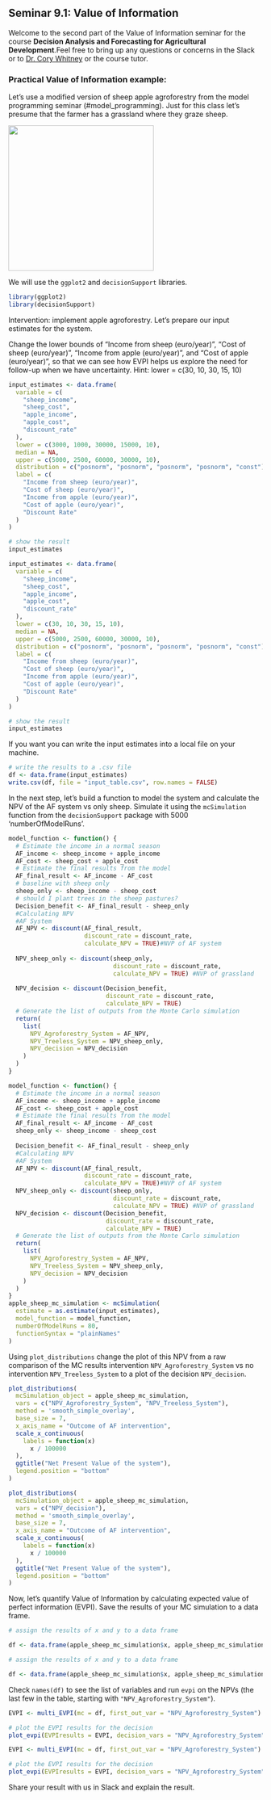 ## Seminar 9.1: Value of Information {#voi_1} 
<!-- reference with [Models](#voi_1) -->

Welcome to the second part of the Value of Information seminar for the course **Decision Analysis and Forecasting for Agricultural Development**.Feel free to bring up any questions or concerns in the Slack or to [Dr. Cory Whitney](mailto:cory.whitney@uni-bonn.de?subject=[Seminar_4]%20Decision%20Analysis%20Lecture) or the course tutor.

### Practical Value of Information example:

Let's use a modified version of sheep apple agroforestry from the model programming seminar (#model_programming). Just for this class let's presume that the farmer has a grassland where they graze sheep. 

![](images/MC_apples_sheep.png){width=3in}

We will use the `ggplot2` and `decisionSupport` libraries.

```r
library(ggplot2)
library(decisionSupport)
```

Intervention: implement apple agroforestry. Let's prepare our input estimates for the system. 

Change the lower bounds of "Income from sheep (euro/year)", "Cost of sheep (euro/year)", "Income from apple (euro/year)", and "Cost of apple (euro/year)", so that we can see how EVPI helps us explore the need for follow-up when we have uncertainty. Hint: lower = c(30, 10, 30, 15, 10)

```r
input_estimates <- data.frame(
  variable = c(
    "sheep_income",
    "sheep_cost",
    "apple_income",
    "apple_cost",
    "discount_rate"
  ),
  lower = c(3000, 1000, 30000, 15000, 10),
  median = NA,
  upper = c(5000, 2500, 60000, 30000, 10),
  distribution = c("posnorm", "posnorm", "posnorm", "posnorm", "const"),
  label = c(
    "Income from sheep (euro/year)",
    "Cost of sheep (euro/year)",
    "Income from apple (euro/year)",
    "Cost of apple (euro/year)",
    "Discount Rate"
  )
)

# show the result
input_estimates
```

```r
input_estimates <- data.frame(
  variable = c(
    "sheep_income",
    "sheep_cost",
    "apple_income",
    "apple_cost",
    "discount_rate"
  ),
  lower = c(30, 10, 30, 15, 10),
  median = NA,
  upper = c(5000, 2500, 60000, 30000, 10),
  distribution = c("posnorm", "posnorm", "posnorm", "posnorm", "const"),
  label = c(
    "Income from sheep (euro/year)",
    "Cost of sheep (euro/year)",
    "Income from apple (euro/year)",
    "Cost of apple (euro/year)",
    "Discount Rate"
  )
)

# show the result
input_estimates
```

If you want you can write the input estimates into a local file on your machine. 

```r
# write the results to a .csv file
df <- data.frame(input_estimates)
write.csv(df, file = "input_table.csv", row.names = FALSE)
```

In the next step, let's build a function to model the system and calculate the NPV of the AF system vs only sheep. Simulate it using the `mcSimulation` function from the `decisionSupport` package with 5000 'numberOfModelRuns'. 

```r
model_function <- function() {
  # Estimate the income in a normal season
  AF_income <- sheep_income + apple_income
  AF_cost <- sheep_cost + apple_cost
  # Estimate the final results from the model
  AF_final_result <- AF_income - AF_cost
  # baseline with sheep only
  sheep_only <- sheep_income - sheep_cost
  # should I plant trees in the sheep pastures? 
  Decision_benefit <- AF_final_result - sheep_only
  #Calculating NPV
  #AF System
  AF_NPV <- discount(AF_final_result,
                     discount_rate = discount_rate,
                     calculate_NPV = TRUE)#NVP of AF system
  
  NPV_sheep_only <- discount(sheep_only,
                             discount_rate = discount_rate,
                             calculate_NPV = TRUE) #NVP of grassland
  
  NPV_decision <- discount(Decision_benefit,
                           discount_rate = discount_rate,
                           calculate_NPV = TRUE)
  # Generate the list of outputs from the Monte Carlo simulation
  return(
    list(
      NPV_Agroforestry_System = AF_NPV,
      NPV_Treeless_System = NPV_sheep_only,
      NPV_decision = NPV_decision
    )
  )
}
```

```r
model_function <- function() {
  # Estimate the income in a normal season
  AF_income <- sheep_income + apple_income
  AF_cost <- sheep_cost + apple_cost
  # Estimate the final results from the model
  AF_final_result <- AF_income - AF_cost
  sheep_only <- sheep_income - sheep_cost
  
  Decision_benefit <- AF_final_result - sheep_only
  #Calculating NPV
  #AF System
  AF_NPV <- discount(AF_final_result,
                     discount_rate = discount_rate,
                     calculate_NPV = TRUE)#NVP of AF system
  NPV_sheep_only <- discount(sheep_only,
                             discount_rate = discount_rate,
                             calculate_NPV = TRUE) #NVP of grassland
  NPV_decision <- discount(Decision_benefit,
                           discount_rate = discount_rate,
                           calculate_NPV = TRUE)
  # Generate the list of outputs from the Monte Carlo simulation
  return(
    list(
      NPV_Agroforestry_System = AF_NPV,
      NPV_Treeless_System = NPV_sheep_only,
      NPV_decision = NPV_decision
    )
  )
}
apple_sheep_mc_simulation <- mcSimulation(
  estimate = as.estimate(input_estimates),
  model_function = model_function,
  numberOfModelRuns = 80,
  functionSyntax = "plainNames"
)
```

Using `plot_distributions` change the plot of this NPV from a raw comparison of the MC results intervention `NPV_Agroforestry_System` vs no intervention `NPV_Treeless_System` to a plot of the decision `NPV_decision`.

```r
plot_distributions(
  mcSimulation_object = apple_sheep_mc_simulation,
  vars = c("NPV_Agroforestry_System", "NPV_Treeless_System"),
  method = 'smooth_simple_overlay',
  base_size = 7,
  x_axis_name = "Outcome of AF intervention",
  scale_x_continuous(
    labels = function(x)
      x / 100000
  ),
  ggtitle("Net Present Value of the system"),
  legend.position = "bottom"
)
```

```r
plot_distributions(
  mcSimulation_object = apple_sheep_mc_simulation,
  vars = c("NPV_decision"),
  method = 'smooth_simple_overlay',
  base_size = 7,
  x_axis_name = "Outcome of AF intervention",
  scale_x_continuous(
    labels = function(x)
      x / 100000
  ),
  ggtitle("Net Present Value of the system"),
  legend.position = "bottom"
)
```

<!-- Now, let's perform sensitivity analysis using Partial Least Squares (PLS) regression using 'plsr' function. Plot the results showing a `cut_off_line` at 1 and `threshold` of 0.5.  -->

<!-- ```{r apple_sheep_pls_test, exercise=TRUE} -->

<!-- pls_result_AF <- plsr.mcSimulation( -->
<!--   object = apple_sheep_mc_simulation, -->
<!--   resultName = names(apple_sheep_mc_simulation$y)[3], -->
<!--   ncomp = 1 -->
<!-- ) -->

<!-- ``` -->

<!-- ```{r apple_sheep_pls_test-solution} -->

<!-- pls_result_AF <- plsr.mcSimulation( -->
<!--   object = apple_sheep_mc_simulation, -->
<!--   resultName = names(apple_sheep_mc_simulation$y)[3], -->
<!--   ncomp = 1 -->
<!-- ) -->

<!-- plot_pls(pls_result_AF, -->
<!--   input_table = input_estimates, -->
<!--   cut_off_line = 1, -->
<!--   threshold = 0.5) -->

<!-- ``` -->

<!-- Save it on your machine with `ggsave`. -->

<!-- ```{r, eval=FALSE, echo=TRUE} -->

<!-- plot_pls(pls_result_AF, -->
<!--   input_table = input_estimates, -->
<!--   cut_off_line = 1, -->
<!--   threshold = 0.5) -->

<!-- ggsave(filename = "PLS_sheep_vs_AppleAF.png", -->
<!--   plot = last_plot(), -->
<!--   width = 5,  -->
<!--   height = 3) -->

<!-- ``` -->

Now, let's quantify Value of Information by calculating expected value of perfect information (EVPI). Save the results of your MC simulation to a data frame. 

```r
# assign the results of x and y to a data frame

df <- data.frame(apple_sheep_mc_simulation$x, apple_sheep_mc_simulation$y[1:3])

```

```r
# assign the results of x and y to a data frame

df <- data.frame(apple_sheep_mc_simulation$x, apple_sheep_mc_simulation$y[1:3])

```

<!-- Generate the Variable Importance in the Projection (VIP) scores of the PLS for the input variables based on the apple sheep model.  -->

Check `names(df)` to see the list of variables and run `evpi` on the NPVs (the last few in the table, starting with `"NPV_Agroforestry_System"`). 

```r

EVPI <- multi_EVPI(mc = df, first_out_var = "NPV_Agroforestry_System")

# plot the EVPI results for the decision
plot_evpi(EVPIresults = EVPI, decision_vars = "NPV_Agroforestry_System")

```

```r

EVPI <- multi_EVPI(mc = df, first_out_var = "NPV_Agroforestry_System")

# plot the EVPI results for the decision
plot_evpi(EVPIresults = EVPI, decision_vars = "NPV_Agroforestry_System")

```

Share your result with us in Slack and explain the result.

